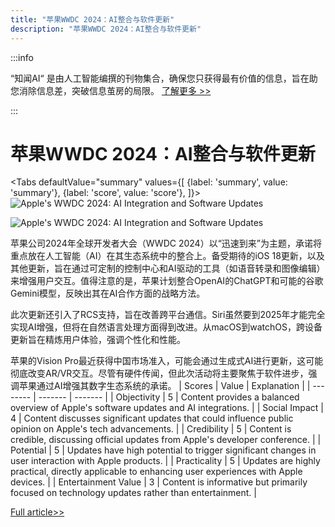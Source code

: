 ```yaml
---
title: "苹果WWDC 2024：AI整合与软件更新"
description: "苹果WWDC 2024：AI整合与软件更新"
---
```



:::info

“知闻AI“ 是由人工智能编撰的刊物集合，确保您只获得最有价值的信息，旨在助您消除信息差，突破信息茧房的局限。  [了解更多 >>](/zh-Hans/docs/guides)

:::

# 苹果WWDC 2024：AI整合与软件更新


<Tabs
	defaultValue="summary"
	values={[
	{label: 'summary', value: 'summary'},
	{label: 'score', value: 'score'},
]}>
<TabItem value="summary">
<img
  src="https://image.informedainews.com/2024/06/10/Ar-Mud-1717983373-0.jpg"
  alt="Apple's WWDC 2024: AI Integration and Software Updates"
/>

<img
  src="https://image.informedainews.com/2024/06/10/Ar-5xp-1717983373-1.jpg"
  alt="Apple's WWDC 2024: AI Integration and Software Updates"
/>



苹果公司2024年全球开发者大会（WWDC 2024）以“迅速到来”为主题，承诺将重点放在人工智能（AI）在其生态系统中的整合上。备受期待的iOS 18更新，以及其他更新，旨在通过可定制的控制中心和AI驱动的工具（如语音转录和图像编辑）来增强用户交互。值得注意的是，苹果计划整合OpenAI的ChatGPT和可能的谷歌Gemini模型，反映出其在AI合作方面的战略方法。

此次更新还引入了RCS支持，旨在改善跨平台通信。Siri虽然要到2025年才能完全实现AI增强，但将在自然语言处理方面得到改进。从macOS到watchOS，跨设备更新旨在精炼用户体验，强调个性化和性能。

苹果的Vision Pro最近获得中国市场准入，可能会通过生成式AI进行更新，这可能彻底改变AR/VR交互。尽管有硬件传闻，但此次活动将主要聚焦于软件进步，强调苹果通过AI增强其数字生态系统的承诺。
</TabItem>
<TabItem value="score">
	| Scores     | Value   | Explanation |
	| -------- | ------- | ------- |
	| Objectivity  | 5    | Content provides a balanced overview of Apple's software updates and AI integrations.    |
	| Social Impact | 4     | Content discusses significant updates that could influence public opinion on Apple's tech advancements.    |
	| Credibility    | 5    | Content is credible, discussing official updates from Apple's developer conference.    |
	| Potential    | 5    | Updates have high potential to trigger significant changes in user interaction with Apple products.    |
	| Practicality    | 5    | Updates are highly practical, directly applicable to enhancing user experiences with Apple devices.    |
	| Entertainment Value    | 3    | Content is informative but primarily focused on technology updates rather than entertainment.    |
</TabItem>
</Tabs>

[Full article>>](https://www.cnbeta.com.tw/articles/tech/1434175.htm)
